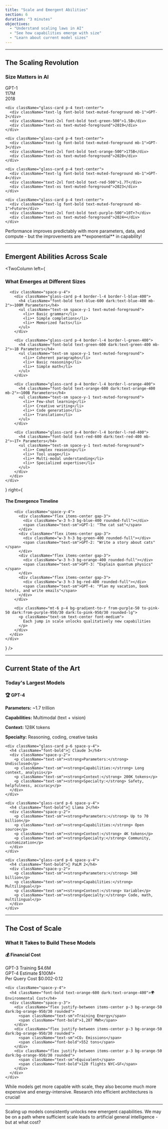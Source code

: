 ```yaml
---
title: "Scale and Emergent Abilities"
section: 6
duration: "3 minutes"
objectives:
  - "Understand scaling laws in AI"
  - "See how capabilities emerge with size"
  - "Learn about current model sizes"
---
```



<SectionHeader 
  title="Scale & Emergence"
  subtitle="More Parameters = More Magic"
  gradient="from-cyan-400 via-blue-500 to-purple-600"
/>

---

## The Scaling Revolution

<div className="space-y-8">
  <h3 className="text-2xl font-bold text-center">Size Matters in AI</h3>
  
  <div className="grid grid-cols-2 md:grid-cols-5 gap-4">
    <div className="glass-card p-4 text-center">
      <div className="text-lg font-bold text-muted-foreground mb-1">GPT-1</div>
      <div className="text-2xl font-bold text-blue-500">117M</div>
      <div className="text-xs text-muted-foreground">2018</div>
    </div>
    
    <div className="glass-card p-4 text-center">
      <div className="text-lg font-bold text-muted-foreground mb-1">GPT-2</div>
      <div className="text-2xl font-bold text-green-500">1.5B</div>
      <div className="text-xs text-muted-foreground">2019</div>
    </div>
    
    <div className="glass-card p-4 text-center">
      <div className="text-lg font-bold text-muted-foreground mb-1">GPT-3</div>
      <div className="text-2xl font-bold text-orange-500">175B</div>
      <div className="text-xs text-muted-foreground">2020</div>
    </div>
    
    <div className="glass-card p-4 text-center">
      <div className="text-lg font-bold text-muted-foreground mb-1">GPT-4</div>
      <div className="text-2xl font-bold text-red-500">1.7T</div>
      <div className="text-xs text-muted-foreground">2023</div>
    </div>
    
    <div className="glass-card p-4 text-center">
      <div className="text-lg font-bold text-muted-foreground mb-1">Future</div>
      <div className="text-2xl font-bold text-purple-500">10T+?</div>
      <div className="text-xs text-muted-foreground">2024+</div>
    </div>
  </div>
  
  <Callout type="info" title="Scaling Laws">
    Performance improves predictably with more parameters, data, and compute - but the improvements are **exponential** in capability!
  </Callout>
</div>

---

## Emergent Abilities Across Scale

<TwoColumn
  left={
    <div className="space-y-6">
      <h3 className="text-xl font-bold">What Emerges at Different Sizes</h3>
      
      <div className="space-y-4">
        <div className="glass-card p-4 border-l-4 border-l-blue-400">
          <h4 className="font-bold text-blue-600 dark:text-blue-400 mb-2">~100M Parameters</h4>
          <ul className="text-sm space-y-1 text-muted-foreground">
            <li>• Basic grammar</li>
            <li>• Simple completions</li>
            <li>• Memorized facts</li>
          </ul>
        </div>
        
        <div className="glass-card p-4 border-l-4 border-l-green-400">
          <h4 className="font-bold text-green-600 dark:text-green-400 mb-2">~1B Parameters</h4>
          <ul className="text-sm space-y-1 text-muted-foreground">
            <li>• Coherent paragraphs</li>
            <li>• Basic reasoning</li>
            <li>• Simple math</li>
          </ul>
        </div>
        
        <div className="glass-card p-4 border-l-4 border-l-orange-400">
          <h4 className="font-bold text-orange-600 dark:text-orange-400 mb-2">~100B Parameters</h4>
          <ul className="text-sm space-y-1 text-muted-foreground">
            <li>• Few-shot learning</li>
            <li>• Creative writing</li>
            <li>• Code generation</li>
            <li>• Translation</li>
          </ul>
        </div>
        
        <div className="glass-card p-4 border-l-4 border-l-red-400">
          <h4 className="font-bold text-red-600 dark:text-red-400 mb-2">~1T+ Parameters</h4>
          <ul className="text-sm space-y-1 text-muted-foreground">
            <li>• Complex reasoning</li>
            <li>• Tool usage</li>
            <li>• Multi-modal understanding</li>
            <li>• Specialized expertise</li>
          </ul>
        </div>
      </div>
    </div>
  }
  right={
    <div className="mt-8 space-y-6">
      <div className="glass-card p-6">
        <h4 className="font-bold mb-4 text-center">The Emergence Timeline</h4>
        
        <div className="space-y-4">
          <div className="flex items-center gap-3">
            <div className="w-3 h-3 bg-blue-400 rounded-full"></div>
            <span className="text-sm">GPT-1: "The cat sat"</span>
          </div>
          <div className="flex items-center gap-3">
            <div className="w-3 h-3 bg-green-400 rounded-full"></div>
            <span className="text-sm">GPT-2: "Write a story about cats"</span>
          </div>
          <div className="flex items-center gap-3">
            <div className="w-3 h-3 bg-orange-400 rounded-full"></div>
            <span className="text-sm">GPT-3: "Explain quantum physics"</span>
          </div>
          <div className="flex items-center gap-3">
            <div className="w-3 h-3 bg-red-400 rounded-full"></div>
            <span className="text-sm">GPT-4: "Plan my vacation, book hotels, and write emails"</span>
          </div>
        </div>
        
        <div className="mt-6 p-4 bg-gradient-to-r from-purple-50 to-pink-50 dark:from-purple-950/30 dark:to-pink-950/30 rounded-lg">
          <p className="text-sm text-center font-medium">
            Each jump in scale unlocks qualitatively new capabilities
          </p>
        </div>
      </div>
    </div>
  }
/>

---

## Current State of the Art

<div className="space-y-6">
  <h3 className="text-xl font-bold text-center">Today's Largest Models</h3>
  
  <div className="grid grid-cols-1 md:grid-cols-2 gap-6">
    <div className="glass-card p-6 space-y-4">
      <h4 className="font-bold">🏆 GPT-4</h4>
      <div className="space-y-2">
        <p className="text-sm"><strong>Parameters:</strong> ~1.7 trillion</p>
        <p className="text-sm"><strong>Capabilities:</strong> Multimodal (text + vision)</p>
        <p className="text-sm"><strong>Context:</strong> 128K tokens</p>
        <p className="text-sm"><strong>Specialty:</strong> Reasoning, coding, creative tasks</p>
      </div>
    </div>
    
    <div className="glass-card p-6 space-y-4">
      <h4 className="font-bold">🤖 Claude 3</h4>
      <div className="space-y-2">
        <p className="text-sm"><strong>Parameters:</strong> Undisclosed</p>
        <p className="text-sm"><strong>Capabilities:</strong> Long context, analysis</p>
        <p className="text-sm"><strong>Context:</strong> 200K tokens</p>
        <p className="text-sm"><strong>Specialty:</strong> Safety, helpfulness, accuracy</p>
      </div>
    </div>
    
    <div className="glass-card p-6 space-y-4">
      <h4 className="font-bold">🦙 Llama 2</h4>
      <div className="space-y-2">
        <p className="text-sm"><strong>Parameters:</strong> Up to 70 billion</p>
        <p className="text-sm"><strong>Capabilities:</strong> Open source</p>
        <p className="text-sm"><strong>Context:</strong> 4K tokens</p>
        <p className="text-sm"><strong>Specialty:</strong> Community, customization</p>
      </div>
    </div>
    
    <div className="glass-card p-6 space-y-4">
      <h4 className="font-bold">🧠 PaLM 2</h4>
      <div className="space-y-2">
        <p className="text-sm"><strong>Parameters:</strong> 340 billion</p>
        <p className="text-sm"><strong>Capabilities:</strong> Multilingual</p>
        <p className="text-sm"><strong>Context:</strong> Variable</p>
        <p className="text-sm"><strong>Specialty:</strong> Code, math, multilingual</p>
      </div>
    </div>
  </div>
</div>

---

## The Cost of Scale

<div className="space-y-6">
  <h3 className="text-xl font-bold text-center">What It Takes to Build These Models</h3>
  
  <div className="grid grid-cols-1 md:grid-cols-2 gap-8">
    <div className="space-y-4">
      <h4 className="font-bold text-red-600 dark:text-red-400">💰 Financial Cost</h4>
      <div className="space-y-3">
        <div className="flex justify-between items-center p-3 bg-red-50 dark:bg-red-950/30 rounded">
          <span className="text-sm">GPT-3 Training</span>
          <span className="font-bold">$4.6M</span>
        </div>
        <div className="flex justify-between items-center p-3 bg-red-50 dark:bg-red-950/30 rounded">
          <span className="text-sm">GPT-4 Estimate</span>
          <span className="font-bold">$100M+</span>
        </div>
        <div className="flex justify-between items-center p-3 bg-red-50 dark:bg-red-950/30 rounded">
          <span className="text-sm">Per Query Cost</span>
          <span className="font-bold">$0.002-0.12</span>
        </div>
      </div>
    </div>
    
    <div className="space-y-4">
      <h4 className="font-bold text-orange-600 dark:text-orange-400">🌍 Environmental Cost</h4>
      <div className="space-y-3">
        <div className="flex justify-between items-center p-3 bg-orange-50 dark:bg-orange-950/30 rounded">
          <span className="text-sm">Training Energy</span>
          <span className="font-bold">1,287 MWh</span>
        </div>
        <div className="flex justify-between items-center p-3 bg-orange-50 dark:bg-orange-950/30 rounded">
          <span className="text-sm">CO₂ Emissions</span>
          <span className="font-bold">552 tons</span>
        </div>
        <div className="flex justify-between items-center p-3 bg-orange-50 dark:bg-orange-950/30 rounded">
          <span className="text-sm">Equivalent</span>
          <span className="font-bold">120 flights NYC→SF</span>
        </div>
      </div>
    </div>
  </div>
  
  <Callout type="warning" title="The Efficiency Challenge">
    While models get more capable with scale, they also become much more expensive and energy-intensive. Research into efficient architectures is crucial!
  </Callout>
</div>

---

<Callout type="success" title="Scale: The Path to AGI?">
  Scaling up models consistently unlocks new emergent capabilities. We may be on a path where sufficient scale leads to artificial general intelligence - but at what cost?
</Callout>